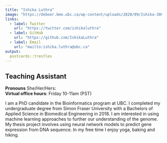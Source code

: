 ```yaml
---
title: "Ishika Luthra"
image: "https://deboer.bme.ubc.ca/wp-content/uploads/2020/09/Ishika-300x200.jpg"
links:
  - label: Twitter
    url: "https://twitter.com/ishikaluthra"
  - label: GitHub
    url: "https://github.com/IshikaLuthra"
  - label: Email
    url: "mailto:ishika.luthra@ubc.ca"
output:
  postcards::trestles
---
```

 
## Teaching Assistant

**Pronouns** She/Her/Hers:    
**Virtual office hours**: Friday 10-11am (PST) 

I am a PhD candidate in the Bioinformatics program at UBC. I completed my undergraduate degree from Simon Fraser University with a Bachelors of Applied Science in Biomedical Engineering in 2018. I am interested in using machine learning approaches to further our understanding of the genome. My thesis project involves using neural network models to predict gene expression from DNA sequence. In my free time I enjoy yoga, baking and hiking.
